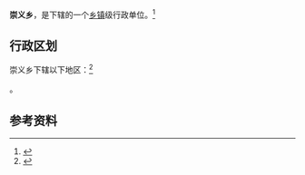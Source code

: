 {{中国乡级行政区|52/26/32/202/000}}

'''崇义乡'''，是{{PRC admin/fullname|52/26/32/202/000|3}}下辖的一个[[乡镇|乡镇]]级行政单位。<ref>{{PRC admin/ref sgc|{{PRC admin/parent|52/26/32/202/000}}}}</ref>

== 行政区划 ==

崇义乡下辖以下地区：<ref>{{PRC admin/ref sgc|52/26/32/202/000}}</ref>

{{PRC admin/children|52/26/32/202/000}}。

== 参考资料 ==

{{reflist}}

{{行政区划小作品}}
{{PRC admin/navcat|52/26/32/202/000}}